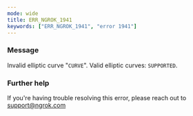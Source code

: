 ```yaml
---
mode: wide
title: ERR_NGROK_1941
keywords: ["ERR_NGROK_1941", "error 1941"]
---
```



### Message

Invalid elliptic curve "`CURVE`". Valid elliptic curves: `SUPPORTED`.

<ErrorDetails />

### Further help

If you're having trouble resolving this error, please reach out to [support@ngrok.com](mailto:support@ngrok.com?subject=Help%20with%20ERR_NGROK_1941)
